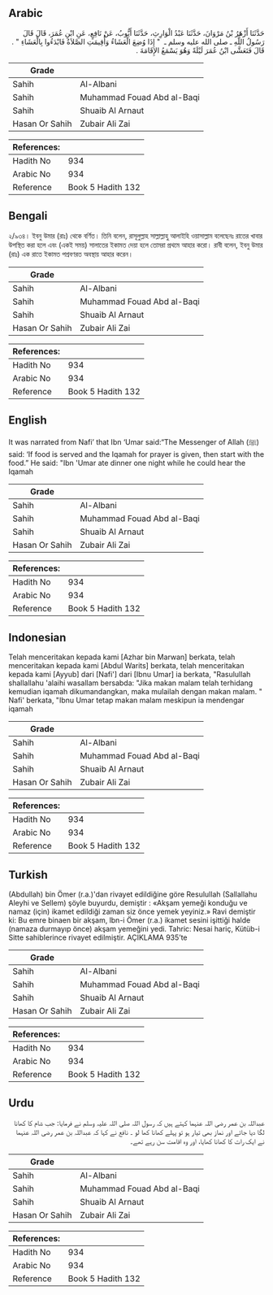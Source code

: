 ## Arabic


<div dir="rtl" lang="ar" style={{fontSize:'larger',backgroundColor:'#f8f9fa',padding:20}}>
حَدَّثَنَا أَزْهَرُ بْنُ مَرْوَانَ، حَدَّثَنَا عَبْدُ الْوَارِثِ، حَدَّثَنَا أَيُّوبُ، عَنْ نَافِعٍ، عَنِ ابْنِ عُمَرَ، قَالَ قَالَ رَسُولُ اللَّهِ ـ صلى الله عليه وسلم ـ ‏ "‏ إِذَا وُضِعَ الْعَشَاءُ وَأُقِيمَتِ الصَّلاَةُ فَابْدَءُوا بِالْعَشَاءِ ‏"‏ ‏.‏ قَالَ فَتَعَشَّى ابْنُ عُمَرَ لَيْلَةً وَهُوَ يَسْمَعُ الإِقَامَةَ ‏.‏
</div>
<div style={{backgroundColor:'#f8f9fa',padding:20, marginBottom: 10}}><table> <thead> <tr> <th>Grade</th> <th></th> </tr> </thead> <tbody> <tr><td>Sahih</td><td>Al-Albani</td></tr><tr><td>Sahih</td><td>Muhammad Fouad Abd al-Baqi</td></tr><tr><td>Sahih</td><td>Shuaib Al Arnaut</td></tr><tr><td>Hasan Or Sahih</td><td>Zubair Ali Zai</td></tr></tbody></table><table> <thead> <tr> <th>References:</th> <th></th> </tr> </thead> <tbody><tr><td>Hadith No</td><td>934</td></tr><tr><td>Arabic No</td><td>934</td></tr><tr><td>Reference</td><td>Book 5 Hadith 132</td></tr></tbody></table></div>

## Bengali


<div dir="ltr" lang="bn" style={{fontSize:'larger',backgroundColor:'#f8f9fa',padding:20}}>
২/৯৩৪। ইবনু উমার (রাঃ) থেকে বর্ণিত। তিনি বলেন, রাসূলুল্লাহ সাল্লাল্লাহু আলাইহি ওয়াসাল্লাম বলেছেনঃ রাতের খাবার উপস্থিত করা হলে এবং (একই সময়) সালাতের ইকামত দেয়া হলে তোমরা প্রথমে আহার করো। রাবী বলেন, ইবনু উমার (রাঃ) এক রাতে ইকামত পশ্রবণরত অবস্থায় আহার করেন।
</div>
<div style={{backgroundColor:'#f8f9fa',padding:20, marginBottom: 10}}><table> <thead> <tr> <th>Grade</th> <th></th> </tr> </thead> <tbody> <tr><td>Sahih</td><td>Al-Albani</td></tr><tr><td>Sahih</td><td>Muhammad Fouad Abd al-Baqi</td></tr><tr><td>Sahih</td><td>Shuaib Al Arnaut</td></tr><tr><td>Hasan Or Sahih</td><td>Zubair Ali Zai</td></tr></tbody></table><table> <thead> <tr> <th>References:</th> <th></th> </tr> </thead> <tbody><tr><td>Hadith No</td><td>934</td></tr><tr><td>Arabic No</td><td>934</td></tr><tr><td>Reference</td><td>Book 5 Hadith 132</td></tr></tbody></table></div>

## English


<div dir="ltr" lang="en" style={{fontSize:'larger',backgroundColor:'#f8f9fa',padding:20}}>
It was narrated from Nafi’ that Ibn ‘Umar said:“The Messenger of Allah (ﷺ) said: ‘If food is served and the Iqamah for prayer is given, then start with the food.” He said: "Ibn 'Umar ate dinner one night while he could hear the Iqamah
</div>
<div style={{backgroundColor:'#f8f9fa',padding:20, marginBottom: 10}}><table> <thead> <tr> <th>Grade</th> <th></th> </tr> </thead> <tbody> <tr><td>Sahih</td><td>Al-Albani</td></tr><tr><td>Sahih</td><td>Muhammad Fouad Abd al-Baqi</td></tr><tr><td>Sahih</td><td>Shuaib Al Arnaut</td></tr><tr><td>Hasan Or Sahih</td><td>Zubair Ali Zai</td></tr></tbody></table><table> <thead> <tr> <th>References:</th> <th></th> </tr> </thead> <tbody><tr><td>Hadith No</td><td>934</td></tr><tr><td>Arabic No</td><td>934</td></tr><tr><td>Reference</td><td>Book 5 Hadith 132</td></tr></tbody></table></div>

## Indonesian


<div dir="ltr" lang="id" style={{fontSize:'larger',backgroundColor:'#f8f9fa',padding:20}}>
Telah menceritakan kepada kami [Azhar bin Marwan] berkata, telah menceritakan kepada kami [Abdul Warits] berkata, telah menceritakan kepada kami [Ayyub] dari [Nafi'] dari [Ibnu Umar] ia berkata, "Rasulullah shallallahu 'alaihi wasallam bersabda: "Jika makan malam telah terhidang kemudian iqamah dikumandangkan, maka mulailah dengan makan malam. " Nafi' berkata, "Ibnu Umar tetap makan malam meskipun ia mendengar iqamah
</div>
<div style={{backgroundColor:'#f8f9fa',padding:20, marginBottom: 10}}><table> <thead> <tr> <th>Grade</th> <th></th> </tr> </thead> <tbody> <tr><td>Sahih</td><td>Al-Albani</td></tr><tr><td>Sahih</td><td>Muhammad Fouad Abd al-Baqi</td></tr><tr><td>Sahih</td><td>Shuaib Al Arnaut</td></tr><tr><td>Hasan Or Sahih</td><td>Zubair Ali Zai</td></tr></tbody></table><table> <thead> <tr> <th>References:</th> <th></th> </tr> </thead> <tbody><tr><td>Hadith No</td><td>934</td></tr><tr><td>Arabic No</td><td>934</td></tr><tr><td>Reference</td><td>Book 5 Hadith 132</td></tr></tbody></table></div>

## Turkish


<div dir="ltr" lang="tr" style={{fontSize:'larger',backgroundColor:'#f8f9fa',padding:20}}>
(Abdullah) bin Ömer (r.a.)'dan rivayet edildiğine göre Resulullah (Sallallahu Aleyhi ve Sellem) şöyle buyurdu, demiştir : «Akşam yemeği konduğu ve namaz (için) ikamet edildiği zaman siz önce yemek yeyiniz.» Ravi demiştir ki: Bu emre binaen bir akşam, lbn-i Ömer (r.a.) ikamet sesini işittiği halde (namaza durmayıp önce) akşam yemeğini yedi. Tahric: Nesai hariç, Kütüb-i Sitte sahibIerince rivayet edilmiştir. AÇIKLAMA 935’te
</div>
<div style={{backgroundColor:'#f8f9fa',padding:20, marginBottom: 10}}><table> <thead> <tr> <th>Grade</th> <th></th> </tr> </thead> <tbody> <tr><td>Sahih</td><td>Al-Albani</td></tr><tr><td>Sahih</td><td>Muhammad Fouad Abd al-Baqi</td></tr><tr><td>Sahih</td><td>Shuaib Al Arnaut</td></tr><tr><td>Hasan Or Sahih</td><td>Zubair Ali Zai</td></tr></tbody></table><table> <thead> <tr> <th>References:</th> <th></th> </tr> </thead> <tbody><tr><td>Hadith No</td><td>934</td></tr><tr><td>Arabic No</td><td>934</td></tr><tr><td>Reference</td><td>Book 5 Hadith 132</td></tr></tbody></table></div>

## Urdu


<div dir="rtl" lang="ur" style={{fontSize:'larger',backgroundColor:'#f8f9fa',padding:20}}>
عبداللہ بن عمر رضی اللہ عنہما کہتے ہیں کہ رسول اللہ صلی اللہ علیہ وسلم نے فرمایا: جب شام کا کھانا لگا دیا جائے اور نماز بھی تیار ہو تو پہلے کھانا کھا لو ۔ نافع نے کہا کہ عبداللہ بن عمر رضی اللہ عنہما نے ایک رات کا کھانا کھایا، اور وہ اقامت سن رہے تھے۔
</div>
<div style={{backgroundColor:'#f8f9fa',padding:20, marginBottom: 10}}><table> <thead> <tr> <th>Grade</th> <th></th> </tr> </thead> <tbody> <tr><td>Sahih</td><td>Al-Albani</td></tr><tr><td>Sahih</td><td>Muhammad Fouad Abd al-Baqi</td></tr><tr><td>Sahih</td><td>Shuaib Al Arnaut</td></tr><tr><td>Hasan Or Sahih</td><td>Zubair Ali Zai</td></tr></tbody></table><table> <thead> <tr> <th>References:</th> <th></th> </tr> </thead> <tbody><tr><td>Hadith No</td><td>934</td></tr><tr><td>Arabic No</td><td>934</td></tr><tr><td>Reference</td><td>Book 5 Hadith 132</td></tr></tbody></table></div>